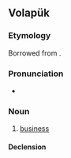 {{also|jaf|jàf}}
==Volapük==

===Etymology===
Borrowed from {{bor|vo|de|Geschäft||business|notext=1}}.

===Pronunciation===
* {{IPA|/ʃɛf/|lang=vo}}

===Noun===
{{vo-noun}}

# [[business]]

====Declension====
{{vo-decl-noun}}
